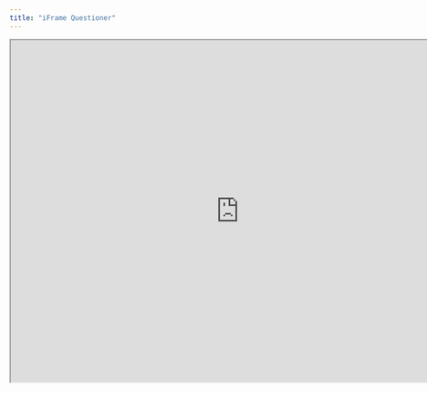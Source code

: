 ```yaml
---
title: "iFrame Questioner"
---
```


<iframe src="https://docs.google.com/forms/d/e/1FAIpQLSegq6Xg8pmvQ4F4S85x-dX9nXAVH1qpbnRfPgNppFv5wEolXg/viewform?usp=sharing" width="800" height="600"></iframe>